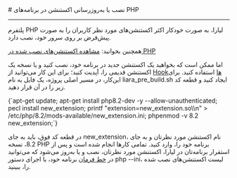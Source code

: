 

<Layout>
<Head>
<title>مستندات نصب یا به‌روزرسانی اکستنشن در PHP - لیارا</title>
</Head>
# نصب یا به‌روزرسانی اکستنشن در برنامه‌های PHP
<hr className="mb-2" />

پلتفرم PHP لیارا، به صورت خودکار اکثر اکستنشن‌های مورد نظر کاربران را به صورت پیش‌فرض بر روی سرور خود، نصب دارد.

<div className='h-2' />
<Alert variant="success">
<p>
همچنین بخوانید: <a href="../see-extension" className="text-[#2196f3] ">مشاهده اکستنشن‌های نصب شده در PHP</a>
</p>
</Alert>
<div className='h-2' />

اما ممکن است که بخواهید یک اکستنشن جدید در برنامه خود، نصب کنید و یا نسخه یک اکستنشن قدیمی را، آپدیت کنید؛ برای این کار می‌توانید از <a href="../use-hooks" className="text-[#2196f3] ">Hookها</a> استفاده کنید.
برای این‌کار، در مسیر اصلی پروژه، یک فایل به نام <Important>liara_pre_build.sh</Important> ایجاد کنید و قطعه کد زیر را در آن قرار دهید. 
<div className='h-2' />
<div dir='ltr'>
<Highlight className="sh">
{`apt-get update;
apt-get install php8.2-dev  -y --allow-unauthenticated;
pecl install new_extension;
printf "extension=new_extension.so\\n" > /etc/php/8.2/mods-available/new_extension.ini;
phpenmod -v 8.2 new_extension;`}
</Highlight>
</div>
<div className='h-2' />

در قطعه کد فوق، باید به جای <Important>new_extension</Important>، نام اکستنشن مورد نظرتان و به جای <Important>8.2</Important>، نسخه PHP برنامه خود را، وارد کنید.
تمامی کارها انجام شده است و پس از استقرار برنامه‌تان در لیارا، اکستنشن مورد نظرتان، نصب و یا به‌روز می‌شود که می‌توانید در <a href="/paas/details/console-shell" className="text-[#2196f3] ">خط فرمان</a> برنامه خود، با اجرای دستور <Important>php --ini</Important>، لیست اکستنشن‌های نصب شده را، ببینید.

<NextPage next="./install-new-extension"/>
</Layout>